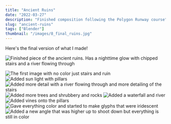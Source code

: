 ```yaml
---
title: "Ancient Ruins"
date: "2022-03-27"
description: "Finished composition following the Polygon Runway course"
slug: "ancient-ruins"
tags: ["Blender"]
thumbnail: "/images/8_final_ruins.jpg"
---
```


Here's the final version of what I made!

![Finished piece of the ancient ruins. Has a nighttime glow with chipped stairs and a river flowing through](./images/8_final_ruins.png)

![The first image with no color just stairs and ruin](./images/0_detailing_ruin_and_stairs.png)
![Added sun light with pillars](./images/1_sun_lighting_ruin.png)
![Added more detail with a river flowing through and more detailing of the stairs](./images/2_added_terrain_different_angle.png)
![Added more trees and shrubbery and rocks](./images/3_plants.png)
![Added a waterfall and river](./images/4_water.png)
![Added vines onto the pillars](./images/5_colorless_ruins.png)
![Gave everything color and started to make glyphs that were iridescent](./images/6_nice_ruins_glyph.png)
![Added a new angle that was higher up to shoot down but everything is still in color](./images/7_my_lighting_ruins.png)

